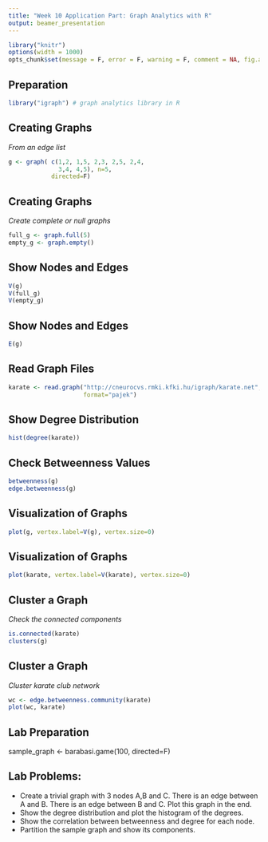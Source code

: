 ```yaml
---
title: "Week 10 Application Part: Graph Analytics with R"
output: beamer_presentation
---
```

```r
library("knitr")
options(width = 1000)
opts_chunk$set(message = F, error = F, warning = F, comment = NA, fig.align = 'center', dpi = 200)
```


## Preparation
```r
library("igraph") # graph analytics library in R
```

## Creating Graphs 

*From an edge list*

```r
g <- graph( c(1,2, 1,5, 2,3, 2,5, 2,4,
              3,4, 4,5), n=5, 
            directed=F)
```

## Creating Graphs

*Create complete or null graphs*

```r
full_g <- graph.full(5)
empty_g <- graph.empty()
```

## Show Nodes and Edges

```r
V(g)
V(full_g)
V(empty_g)
```

## Show Nodes and Edges

```r
E(g)
```

## Read Graph Files

```r
karate <- read.graph("http://cneurocvs.rmki.kfki.hu/igraph/karate.net", 
                     format="pajek")
```

## Show Degree Distribution

```r
hist(degree(karate))
```
## Check Betweenness Values

```r
betweenness(g)
edge.betweenness(g)
```

## Visualization of Graphs

```r
plot(g, vertex.label=V(g), vertex.size=0)
```

## Visualization of Graphs

```r
plot(karate, vertex.label=V(karate), vertex.size=0)
```

## Cluster a Graph

*Check the connected components*

```r
is.connected(karate)
clusters(g)
```

## Cluster a Graph

*Cluster karate club network*

```r
wc <- edge.betweenness.community(karate)
plot(wc, karate)
```

## Lab Preparation

sample_graph <- barabasi.game(100, directed=F)

## Lab Problems:

- Create a trivial graph with 3 nodes A,B and C. There is an edge between A and B. There is an edge between B and C. Plot this graph in the end.
- Show the degree distribution and plot the histogram of the degrees.
- Show the correlation between betweenness and degree for each node.
- Partition the sample graph and show its components.


